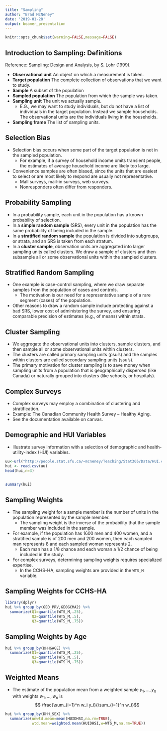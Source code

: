 ```yaml
---
title: "Sampling"
author: "Brad McNeney"
date: '2019-01-28'
output: beamer_presentation
---
```


```r
knitr::opts_chunk$set(warning=FALSE,message=FALSE)
```

## Introduction to Sampling: Definitions

Reference: Sampling: Design and Analysis, by S. Lohr (1999).

+ **Observational unit** An object on which a measurement
is taken.
+ **Target population** The complete collection of 
observations that we want to study.
+ **Sample** A subset of the population
+ **Sampled population** The population from which the 
sample was taken.
+ **Sampling unit** The unit we actually sample.
    * E.G., we may want to study individuals, but do
    not have a list of individuals in the target population.
    Instead we sample households. The observational units
    are the individuals living in the households.
+ **Sampling frame** The list of sampling units.

## Selection Bias

* Selection bias occurs when some part of the target population
is not in the sampled population.
    + For example, if a survey of household income omits
    transient people, the estimates of average household
    income are likely too large.
* Convenience samples are often biased, since the units
that are easiest to select or are most likely to 
respond are usually not representative.
    + Mall surveys, mail-in surveys, web surveys.
    + Nonresponders often differ from responders. 

## Probability Sampling

+ In a probability sample, each unit in the population
has a known probability of selection.
+ In a **simple random sample** (SRS), every unit in 
the population has the same probability of being
included in the sample.
+ In a **stratified random sample** the population 
is divided into subgroups, or strata, and an SRS is
taken from each stratum.
+ In a **cluster sample**, observation units are aggregated
into larger sampling units called clusters. We draw a
sample of clusters and then subsample all or some 
observational units within the sampled clusters.

## Stratified Random Sampling

* One example is case-control sampling, where we
draw separate samples from the population of cases
and controls.
    + The motivation is our need for a representative
    sample of a rare segment (cases) of the population.
* Other reasons to draw a random sample include
protecting against a bad SRS, lower cost of administering
the survey, and ensuring comparable precision 
of estimates (e.g., of means) within strata.

## Cluster Sampling

* We aggregate the observational units into clusters,
sample clusters, and then sample all or some observational
units within clusters.
* The clusters are called primary sampling units (psu's)
and the samples within clusters are called secondary
sampling units (ssu's).
* The primary motivation for cluster sampling is to 
save money when sampling units from a population
that is geographically dispersed (like Canada)
or naturally grouped into clusters (like schools,
or hospitals). 

## Complex Surveys

* Complex surveys may employ a combination of 
clustering and stratification. 
* Example: The Canadian Community Health Survey -- Healthy
Aging.
* See the documentation available on canvas.

## Demographic and HUI Variables

* Illustrate survey information 
with a selection of demographic and
health-utility-index (HUI) variables.

\scriptsize

```r
uu<-url("http://people.stat.sfu.ca/~mcneney/Teaching/Stat305/Data/HUI.csv")
hui <- read.csv(uu)
head(hui,n=3)
```

## 

\tiny

```r
summary(hui)
```

## Sampling Weights

* The sampling weight for a sample member is
the number of units in the population represented
by the sample member.
    + The sampling weight is the inverse of the 
    probability that the sample member
    was included in the sample.
* For example, if the population has 1600 men and
400 women, and a stratified sample is of 
200 men and 200 women, then each sampled man represents
8 and each sampled woman represents 2.
    + Each man has a 1/8 chance
    and each woman a 1/2 chance of being included in the study.
* For complex surveys, determining sampling weights 
requires specialized expertise.
    + In the CCHS-HA, sampling weights are provided
    in the `WTS_M` variable.

## Sampling Weights for CCHS-HA

\scriptsize

```r
library(dplyr)
hui %>% group_by(GEO_PRV,GEOGCMA2) %>%
  summarize(Q1=quantile(WTS_M,.25),
            Q2=quantile(WTS_M,.5),
            Q3=quantile(WTS_M,.75))
```

## Sampling Weights by Age

\scriptsize

```r
hui %>% group_by(DHHGAGE) %>%
  summarize(Q1=quantile(WTS_M,.25),
            Q2=quantile(WTS_M,.5),
            Q3=quantile(WTS_M,.75))
```

## Weighted Means

* The estimate of the population mean from a weighted
sample $y_1,\ldots,y_n$ with weights $w_1,\ldots,w_n$
is 
$$ \frac{\sum_{i=1}^n w_i y_i}{\sum_{i=1}^n w_i}$$

\scriptsize

```r
hui %>% group_by(DHH_SEX) %>% 
  summarize(unwtd.mean=mean(HUIDHSI,na.rm=TRUE),
            wtd.mean=weighted.mean(HUIDHSI,w=WTS_M,na.rm=TRUE))
```

